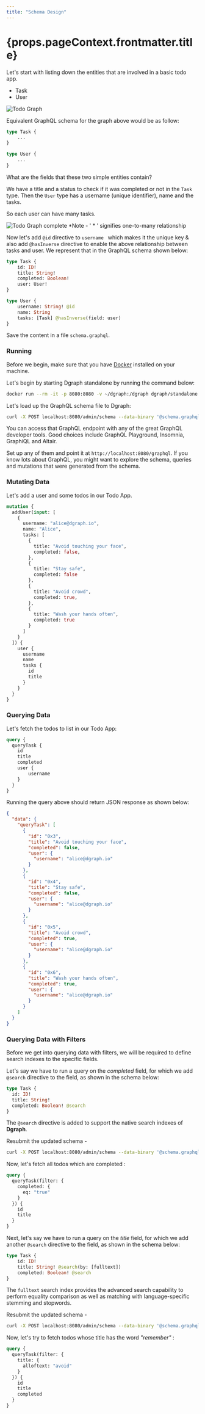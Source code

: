 ```yaml
---
title: "Schema Design"
---
```


<h1>{props.pageContext.frontmatter.title}</h1>

Let's start with listing down the entities that are involved in a basic todo app.
- Task
- User

![Todo Graph](../../images/tutorial/todo/todo-graph.png)

Equivalent GraphQL schema for the graph above would be as follow:

```graphql
type Task {
    ...
}

type User {
    ...
}
```

What are the fields that these two simple entities contain?

We have a title and a status to check if it was completed or not in the `Task` type.
Then the  `User` type has a username (unique identifier), name and the tasks.

So each user can have many tasks.

![Todo Graph complete](../../images/tutorial/todo/todo-graph-2.png)
*Note - ' \* ' signifies one-to-many relationship

Now let's add  `@id` directive to `username ` which makes it the unique key & also add  `@hasInverse` directive to enable the above relationship between tasks and user. 
We represent that in the GraphQL schema shown below:

```graphql
type Task {
    id: ID!
    title: String!
    completed: Boolean!
    user: User!
}

type User {
    username: String! @id
    name: String
    tasks: [Task] @hasInverse(field: user)
}
```

Save the content in a file `schema.graphql`.

### <a name="Running"></a>Running

Before we begin, make sure that you have [Docker](https://docs.docker.com/install/)
installed on your machine.

Let's begin by starting Dgraph standalone by running the command below:

```bash
docker run --rm -it -p 8080:8080 -v ~/dgraph:/dgraph dgraph/standalone:v20.03.1
```

Let's load up the GraphQL schema file to Dgraph:

```bash
curl -X POST localhost:8080/admin/schema --data-binary '@schema.graphql'
```

You can access that GraphQL endpoint with any of the great GraphQL developer tools.
Good choices include GraphQL Playground, Insomnia, GraphiQL and Altair.

Set up any of them and point it at `http://localhost:8080/graphql`. If you know lots about GraphQL, you might want to explore the schema, queries and mutations that were generated from the schema.

### <a name="Mutating"></a>Mutating Data

Let's add a user and some todos in our Todo App.

```graphql
mutation {
  addUser(input: [
    {
      username: "alice@dgraph.io",
      name: "Alice",
      tasks: [
        {
          title: "Avoid touching your face",
          completed: false,
        },
        {
          title: "Stay safe",
          completed: false
        },
        {
          title: "Avoid crowd",
          completed: true,
        },
        {
          title: "Wash your hands often",
          completed: true
        }
      ]
    }
  ]) {
    user {
      username
      name
      tasks {
        id
        title
      }
    }
  }
}
```

### <a name="Querying"></a>Querying Data

Let's fetch the todos to list in our Todo App:

```graphql
query {
  queryTask {
    id
    title
    completed
    user {
        username
    }
  }
}
```

Running the query above should return JSON response as shown below:

```json
{
  "data": {
    "queryTask": [
      {
        "id": "0x3",
        "title": "Avoid touching your face",
        "completed": false,
        "user": {
          "username": "alice@dgraph.io"
        }
      },
      {
        "id": "0x4",
        "title": "Stay safe",
        "completed": false,
        "user": {
          "username": "alice@dgraph.io"
        }
      },
      {
        "id": "0x5",
        "title": "Avoid crowd",
        "completed": true,
        "user": {
          "username": "alice@dgraph.io"
        }
      },
      {
        "id": "0x6",
        "title": "Wash your hands often",
        "completed": true,
        "user": {
          "username": "alice@dgraph.io"
        }
      }
    ]
  }
}
```

### <a name="Querying with Filters"></a>Querying Data with Filters

Before we get into querying data with filters, we will be required
to define search indexes to the specific fields.

Let's say we have to run a query on the _completed_ field, for which
we add `@search` directive to the field, as shown in the schema below:

```graphql
type Task {
  id: ID!
  title: String!
  completed: Boolean! @search
}
```

The `@search` directive is added to support the native search indexes of **Dgraph**.

Resubmit the updated schema -
```bash
curl -X POST localhost:8080/admin/schema --data-binary '@schema.graphql'
```

Now, let's fetch all todos which are completed :

```graphql
query {
  queryTask(filter: {
    completed: {
      eq: "true"
    }
  }) {
    id
    title
  }
}
```

Next, let's say we have to run a query on the _title_ field, for which
we add another `@search` directive to the field, as shown in the schema below:

```graphql
type Task {
    id: ID!
    title: String! @search(by: [fulltext])
    completed: Boolean! @search
}
```

The `fulltext` search index provides the advanced search capability to perform equality
comparison as well as matching with language-specific stemming and stopwords.

Resubmit the updated schema -
```bash
curl -X POST localhost:8080/admin/schema --data-binary '@schema.graphql'
```

Now, let's try to fetch todos whose title has the word _"remember"_ :

```graphql
query {
  queryTask(filter: {
    title: {
      alloftext: "avoid"
    }
  }) {
    id
    title
    completed
  }
}
```
